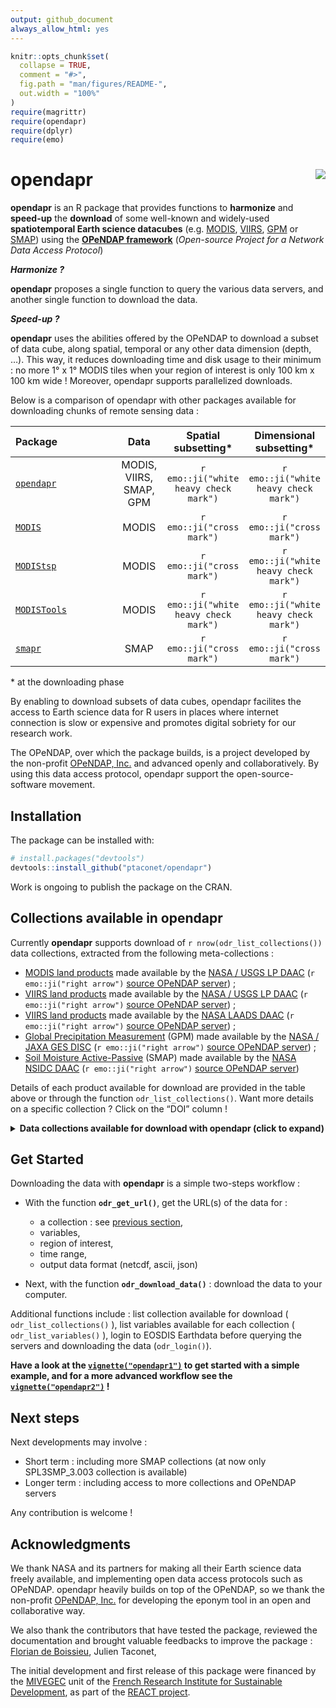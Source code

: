 ```yaml
---
output: github_document  
always_allow_html: yes
---
```


<!-- README.md is generated from README.Rmd. Please edit that file -->

```r
knitr::opts_chunk$set(
  collapse = TRUE,
  comment = "#>",
  fig.path = "man/figures/README-",
  out.width = "100%"
)
require(magrittr)
require(opendapr)
require(dplyr)
require(emo)
```
# opendapr <img src="man/figures/logo.png" align="right" />

<!-- badges: start -->
<!--
[![licence](https://img.shields.io/badge/Licence-GPL--3-blue.svg)](https://www.r-project.org/Licenses/GPL-3)
[![Travis build status](https://travis-ci.org/ptaconet/opendapr.svg?branch=master)](https://travis-ci.org/ptaconet/opendapr)
[![CRAN_Status_Badge](http://www.r-pkg.org/badges/version/opendapr)](https://cran.r-project.org/package=opendapr)
[![Github_Status_Badge](https://img.shields.io/badge/Github-0.1.0-blue.svg)](https://github.com/ptaconet/opendapr)
<!-- badges: end -->

**opendapr** is an R package that provides functions to **harmonize** and **speed-up** the **download** of some well-known and widely-used **spatiotemporal Earth science datacubes** (e.g. [MODIS](https://lpdaac.usgs.gov/data/get-started-data/collection-overview/missions/modis-overview/), [VIIRS](https://lpdaac.usgs.gov/data/get-started-data/collection-overview/missions/s-npp-nasa-viirs-overview/), [GPM](https://pmm.nasa.gov/GPM) or [SMAP](https://smap.jpl.nasa.gov/)) using the [**OPeNDAP framework**](https://www.opendap.org/about) (*Open-source Project for a Network Data Access Protocol*)

***Harmonize ?***

**opendapr** proposes a single function to query the various data servers, and another single function to download the data. 

***Speed-up ?***

**opendapr** uses the abilities offered by the OPeNDAP to download a subset of data cube, along spatial, temporal or any other data dimension (depth, ...). This way, it reduces downloading time and disk usage to their minimum : no more 1° x 1° MODIS tiles when your region of interest is only 100 km x 100 km wide !
Moreover, opendapr supports parallelized downloads.

Below is a comparison of opendapr with other packages available for downloading chunks of remote sensing data :


|    Package                                           | Data  |  Spatial subsetting* | Dimensional subsetting*   
| :-------------------------------------------------- | :-------------: | :-------------: |  :-------------: | 
| [`opendapr`](https://github.com/ptaconet/opendapr)      | MODIS, VIIRS, SMAP, GPM |  `r emo::ji("white heavy check mark")`  |   `r emo::ji("white heavy check mark")`  
| [`MODIS`](https://github.com/MatMatt/MODIS)       | MODIS  |  `r emo::ji("cross mark")`  |  `r emo::ji("cross mark")`  
| [`MODIStsp`](https://github.com/ropensci/MODIStsp)   |  MODIS |   `r emo::ji("cross mark")`   |  `r emo::ji("white heavy check mark")` 
| [`MODISTools`](https://github.com/ropensci/MODISTools)  |  MODIS  |   `r emo::ji("white heavy check mark")`   |   `r emo::ji("white heavy check mark")` 
| [`smapr`](https://github.com/ropensci/smapr)      |  SMAP |   `r emo::ji("cross mark")` | `r emo::ji("cross mark")`  | `r emo::ji("cross mark")`


\* at the downloading phase

By enabling to download subsets of data cubes, opendapr facilites the access to Earth science data for R users in places where internet connection is slow or expensive and promotes digital sobriety for our research work. 

The OPeNDAP, over which the package builds, is a project developed by the non-profit [OPeNDAP, Inc.](https://www.opendap.org/about) and advanced openly and collaboratively. By using this data access protocol, opendapr support the open-source-software movement.

## Installation

<!--
You can install the released version of opendapr from [CRAN](https://CRAN.R-project.org) with:

``` r
install.packages("opendapr")
```
-->
The package can be installed with:

``` r
# install.packages("devtools")
devtools::install_github("ptaconet/opendapr")
```
Work is ongoing to publish the package on the CRAN. 

## Collections available in opendapr {#coll-available}

Currently **opendapr** supports download of `r nrow(odr_list_collections())` data collections, extracted from the following meta-collections : 

* [MODIS land products](https://lpdaac.usgs.gov/data/get-started-data/collection-overview/missions/modis-overview/) made available by the [NASA / USGS LP DAAC](https://lpdaac.usgs.gov/) (`r emo::ji("right arrow")` [source OPeNDAP server](https://opendap.cr.usgs.gov/opendap/hyrax/)) ;
* [VIIRS land products](https://lpdaac.usgs.gov/data/get-started-data/collection-overview/missions/s-npp-nasa-viirs-overview/) made available by the [NASA / USGS LP DAAC](https://lpdaac.usgs.gov/) (`r emo::ji("right arrow")` [source OPeNDAP server](https://opendap.cr.usgs.gov/opendap/hyrax/)) ;
* [VIIRS land products](https://lpdaac.usgs.gov/data/get-started-data/collection-overview/missions/s-npp-nasa-viirs-overview/) made available by the [NASA LAADS DAAC](https://lpdaac.usgs.gov/) (`r emo::ji("right arrow")` [source OPeNDAP server](https://ladsweb.modaps.eosdis.nasa.gov/opendap/hyrax/allData/5000/)) ;
* [Global Precipitation Measurement](https://pmm.nasa.gov/GPM) (GPM) made available by the [NASA / JAXA GES DISC](https://disc.gsfc.nasa.gov/) (`r emo::ji("right arrow")` [source OPeNDAP server](https://gpm1.gesdisc.eosdis.nasa.gov/opendap/GPM_L3)) ;
* [Soil Moisture Active-Passive](https://smap.jpl.nasa.gov/) (SMAP) made available by the [NASA NSIDC DAAC](https://nsidc.org/) (`r emo::ji("right arrow")` [source OPeNDAP server](https://n5eil02u.ecs.nsidc.org/opendap/SMAP/))

Details of each product available for download are provided in the table above or through the function `odr_list_collections()`. Want more details on a specific collection ? Click on the "DOI" column !

<details><summary><b>Data collections available for download with opendapr (click to expand)</b></summary>
<p>

```r
library(kableExtra)
odr_list_collections() %>%
  dplyr::select(collection,long_name,source,nature,doi,url_programmatic_access) %>%
  rename(Collection=collection,Nature=nature,Name=long_name,DOI=doi,url_opendap_server=url_programmatic_access,Source=source) %>%
  kable() %>%
  kable_styling()
```

</p>
</details>

## Get Started 

Downloading the data with **opendapr** is a simple two-steps workflow : 

* With the function **`odr_get_url()`**, get the URL(s) of the data for :
  
  + a collection : see [previous section](#coll-available),
  + variables,
  + region of interest,
  + time range,
  + output data format (netcdf, ascii, json)
  
* Next, with the function **`odr_download_data()`** : download the data to your computer.

Additional functions include : list collection available for download ( `odr_list_collections()` ), list variables available for each collection ( `odr_list_variables()` ), login to EOSDIS Earthdata before querying the servers and downloading the data (`odr_login()`).

**Have a look at the [`vignette("opendapr1")`](https://ptaconet.github.io/opendapr/articles/opendapr1.html) to get started with a simple example, and for a more advanced workflow see the [`vignette("opendapr2")`](https://ptaconet.github.io/opendapr/articles/opendapr2.html) !**

<!--

## Example {#example}

Let's say we want to download over the 50 km x 70 km wide region of interest located in Northern Ivory Coast (mapped above):

- a 30 days-long time series of [MODIS/Terra Land Surface Temperature/Emissivity Daily L3 Global 1km SIN Grid](https://dx.doi.org/10.5067/MODIS/MOD11A1.006) (collection="MOD11A1.006") ;
- the same 30 days-long times series of [GPM IMERG Final Precipitation L3 1 day 0.1 degree x 0.1 degree](https://doi.org/10.5067/GPM/IMERGDF/DAY/06) (collection="GPM_3IMERGDF.06")

<details><summary>Map of the region of interest (click to expand)</summary>
<p>

```r
require(tmap)
require(tmaptools)
roi <- sf::st_as_sf(data.frame(geom="POLYGON ((-5.82 9.54, -5.42 9.55, -5.41 8.84, -5.81 8.84, -5.82 9.54))"), wkt="geom", crs = 4326)
bbox <- sf::st_bbox(roi)
bbox[1] <- bbox[1]-3
bbox[2] <- bbox[2]-5
bbox[3] <- bbox[3]+3
bbox[4] <- bbox[4]+1
bbox <- sf::st_as_sfc(bbox) %>% sf::st_sf()
tmap_mode("plot")
bg <- read_osm(bbox, ext=1.1, type="osm") ##  type="osm" "stamen-terrain" "bing"
tm_shape(bg) + tm_rgb() + tm_shape(roi)  + tm_polygons(col = "red", alpha = 0.4)
```

</p>
</p>
</details>

We prepare the script : load the packages and login to EOSDIS Earthdata with our credentials (to create an account go to : https://urs.earthdata.nasa.gov/) .

```r
# Load the packages
require(opendapr)
require(sf)

# Define ROI and time range of interest
roi <- st_as_sf(data.frame(geom = "POLYGON ((-5.82 9.54, -5.42 9.55, -5.41 8.84, -5.81 8.84, -5.82 9.54))"), wkt="geom", crs = 4326)
time_range <- as.Date(c("2017-01-01","2017-01-30"))

# Login to Earthdata servers with username and password. To create an account go to : https://urs.earthdata.nasa.gov/.
# Here we have stored our credentials in local environment variables
username <- Sys.getenv("earthdata_un") 
password <- Sys.getenv("earthdata_pw")
log <- odr_login(credentials = c(username,password), source = "earthdata")
```

Download the data in two steps : 

1. Get the URLs with the function `odr_get_url()`;
2. Download the data with the function `odr_download_data()`.

Let's also see how much the downloaded files weight.

```r
## Get the URLs for MOD11A1.006
urls_mod11a1 <- odr_get_url(
  collection = "MOD11A1.006",
  roi = roi,
  time_range = time_range
 )

## Get the URLs for GPM_3IMERGDF.06
urls_gpm <- odr_get_url(
  collection = "GPM_3IMERGDF.06",
  roi = roi,
  time_range = time_range
 )

print(str(urls_mod11a1))

print(str(urls_gpm))

## Download the data. Destination file for each dataset is specified in the column "destfile" of the data.frames urls_mod11a1 and urls_gpm
df_to_dl <- rbind(urls_mod11a1,urls_gpm)
res_dl <- odr_download_data(df_to_dl,source="earthdata",parallel = TRUE)

print(str(res_dl))

(tot_weight <- sum(res_dl$fileSize)/1000000)
#`r round(tot_weight,1)` Mb in total !

```


We could also have subset the bands to download, using the parameter `variables` of the function `odr_get_url()`.

To further import the data in R, have a look at the section [Important note regarding the further import of the data in R](#important-note-regarding-the-further-import-of-the-data-in-r) ! 

Simple or advanced data download and import workflows are provided respectively in the vignettes `vignette("opendapr1")` and `vignette("opendapr2")`.

## Important note regarding the further import of the data in R {#important-note-import}

Various packages and related classes can be used to read the data downloaded through OPeNDAP. If `raster` is surely the most famous class for raster objects, many packages facilitate the use of spatiotemporal data cubes in formats such as those proposed through opendapr (e.g. NetCDF). For instance, MODIS or VIIRS products can be imported as a `stars` object from the excellent [`stars`](https://cran.r-project.org/package=stars) package for data cubes manipulation. All the data can also be imported as `ncdf4` objects using e.g. the [`ncdf4`](https://cran.r-project.org/package=ncdf4) package, or `RasterLayer` of the [`raster`](https://cran.r-project.org/package=raster) package.

In any case, care must be taken when importing data that was downloaded through the OPeNDAP data providers servers. Depending on the collection, some "issues" were raised. These issues are independant from opendapr : they result most of time of a kind of lack of full implementation of the OPeNDAP framework by the data providers. These issues are :

- for MODIS and VNP collections : CRS has to be provided
- for GPM collections : CRS has to be provided + data have to be flipped
- for SMAP collections : CRS + bounding coordinates of the data have to be provided

These issues can easily be dealt at the import phase in R. The functions below includes the processings that have to be done at the data import phase in order to open the data as `raster` objects. (argument `destfiles` is the path to a dataset downloaded with opendapr - output of `odr_get_url()$destfile` - and `variable` is the name of a variable to import).

```r
require(raster)
require(purrr)
## Function to import MODIS or VIIRS products as RasterLayer object. 
# In case the ROI covers one single MODIS tile :
.import_modis_onetile <- function(destfiles,variable){
  rasts <- destfiles %>%
    raster::brick(.,varname=variable,crs="+proj=sinu +lon_0=0 +x_0=0 +y_0=0 +a=6371007.181 +b=6371007.181 +units=m +no_defs")
  return(rasts)
}
# In case the ROI covers multiple MODIS tiles :
.import_modis_moretiles <- function(destfiles,variable){
  rasts <- destfiles %>%
    purrr::map(~raster::brick(.,varname=variable,crs="+proj=sinu +lon_0=0 +x_0=0 +y_0=0 +a=6371007.181 +b=6371007.181 +units=m +no_defs")) %>%
    do.call(merge,.)
  return(rasts)
}
```

```r
require(raster)
require(purrr)
## Function to import GPM products as RasterLayer object
.import_gpm <- function(destfiles,variable){
  rasts <- destfiles %>%
    purrr::map(~raster(., varname = variable,crs = "+init=epsg:4326 +proj=longlat +datum=WGS84 +no_defs +ellps=WGS84 +towgs84=0,0,0 ")) %>%
    raster::brick() %>%
    raster::t() %>%
    raster::flip("y") %>%
    raster::flip("x")
  return(rasts)
}
```

```r
require(raster)
require(purrr)
require(ncdf4)
## Function to import SMAP products as RasterLayer object
smap_sp_bound <- opendapr::odr_get_opt_param(roi = roi, collection = "SMAP/SPL3SMP_E.003")$roiSpatialBound$`1`

.import_smap <- function(destfiles,variable,smap_sp_bound){
 rasts <- destfiles %>%
   purrr::map(~ncdf4::nc_open(.)) %>%
   purrr::map(~ncdf4::ncvar_get(., "Soil_Moisture_Retrieval_Data_AM_soil_moisture")) %>%
   purrr::map(~raster(t(.), ymn=smap_sp_bound[1], ymx=smap_sp_bound[2], xmn=smap_sp_bound[3], xmx=smap_sp_bound[4], crs="+proj=cea +lon_0=0 +lat_ts=30 +x_0=0 +y_0=0 +datum=WGS84 +units=m +no_defs +ellps=WGS84 +towgs84=0,0,0")) %>%  # EPSG : 6933
   raster::brick()
  return(rasts)
}
```
-->

<!--
## Objectives

opendapr provides an entry point to some specific OPeNDAP servers (e.g. MODIS, VNP, GPM or SMAP) via HTTPS. The development of the package was motivated by the following reasons : 

* **Providing a simple and single way in R to download data stored on heterogeneous servers** : People that use Earth science data often struggle with data access. In opendapr we propose a harmonized way to download data from various providers that have implemented access to their data through OPeNDAP.
* **Fastening the data import phase**, especially for large time series analysis.

Apart from these performance aspects, ethical considerations have driven the development of this package :

* **Facilitating the access to Earth science data for R users in places where internet connection is slow or expensive** : Earth science products are generally huge files that can be quite difficult to download in places with slow internet connection, even more if large time series are needed. By enabling to download strictly the data that is needed, the products become more accessible in those places;
* **Caring about the environmental digital impact of our research work** : Downloading data has an impact on environment and to some extent contributes to climate change. By downloading only the data that is need (rather than e.g a whole MODIS tile, or a global SMAP or GPM dataset) we somehow promote digital sobriety. 
* **Supporting the open-source-software movement** : The OPeNDAP is developed and advanced openly and collaboratively, by the non-profit [OPeNDAP, Inc.](https://www.opendap.org/about) This open, powerfull and standard data access protocol is more and more used, by major Earth science data providers (e.g. NASA or NOAA). Using OPeNDAP means supporting methods for data access protocols that are open, build collaboratively and shared.
-->

<!--
## Citation

We thank in advance people that use opendapr for citing it in their work / publication(s). For this, please use the citation provided at this link [zenodo link to add] or through `citation("opendapr")`.
-->

## Next steps

Next developments may involve :

* Short term : including more SMAP collections (at now only SPL3SMP_3.003 collection is available) 
* Longer term : including access to more collections and OPeNDAP servers

Any contribution is welcome !

## Acknowledgments

We thank NASA and its partners for making all their Earth science data freely available, and implementing open data access protocols such as OPeNDAP. opendapr heavily builds on top of the OPeNDAP, so we thank the non-profit [OPeNDAP, Inc.](https://www.opendap.org/about) for developing the eponym tool in an open and collaborative way.

We also thank the contributors that have tested the package, reviewed the documentation and brought valuable feedbacks to improve the package : [Florian de Boissieu](https://github.com/floriandeboissieu), Julien Taconet, 

The initial development and first release of this package were financed by the [MIVEGEC](https://www.mivegec.ird.fr/en/) unit of the [French Research Institute for Sustainable Development](https://en.ird.fr/), as part of the [REACT project](https://burkina-faso.ird.fr/la-recherche/projets-de-recherche2/gestion-de-la-resistance-aux-insecticides-au-burkina-faso-et-en-cote-d-ivoire-recherche-sur-les-strategies-de-lutte-anti-vectorielle-react). 
